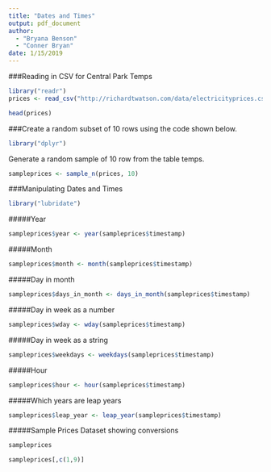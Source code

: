 ```yaml
---
title: "Dates and Times"
output: pdf_document
author: 
  - "Bryana Benson"
  - "Conner Bryan"
date: 1/15/2019
---
```


###Reading in CSV for Central Park Temps
```r
library("readr")
prices <- read_csv("http://richardtwatson.com/data/electricityprices.csv")
```

```r
head(prices)
```

###Create a random subset of 10 rows using the code shown below.

```r
library("dplyr")
```

Generate a random sample of 10 row from the table temps.
```r
sampleprices <- sample_n(prices, 10)
```

###Manipulating Dates and Times

```r
library("lubridate")
```


#####Year
```r
sampleprices$year <- year(sampleprices$timestamp)
```

#####Month
```r
sampleprices$month <- month(sampleprices$timestamp)
```

#####Day in month
```r
sampleprices$days_in_month <- days_in_month(sampleprices$timestamp)
```

#####Day in week as a number
```r
sampleprices$wday <- wday(sampleprices$timestamp)
```

#####Day in week as a string
```r
sampleprices$weekdays <- weekdays(sampleprices$timestamp)
```

#####Hour
```r
sampleprices$hour <- hour(sampleprices$timestamp)
```

#####Which years are leap years
```r
sampleprices$leap_year <- leap_year(sampleprices$timestamp)
```

#####Sample Prices Dataset showing conversions
```r
sampleprices
```

```r
sampleprices[,c(1,9)]
```

